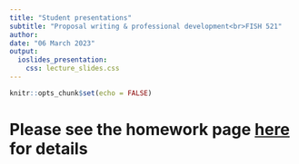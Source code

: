 ```yaml
---
title: "Student presentations"
subtitle: "Proposal writing & professional development<br>FISH 521"
author: 
date: "06 March 2023"
output:
  ioslides_presentation:
    css: lecture_slides.css
---
```


```r
knitr::opts_chunk$set(echo = FALSE)
```


# Please see the homework page [here](/website/homework/week_09/hw_07_presentations.html) for details
